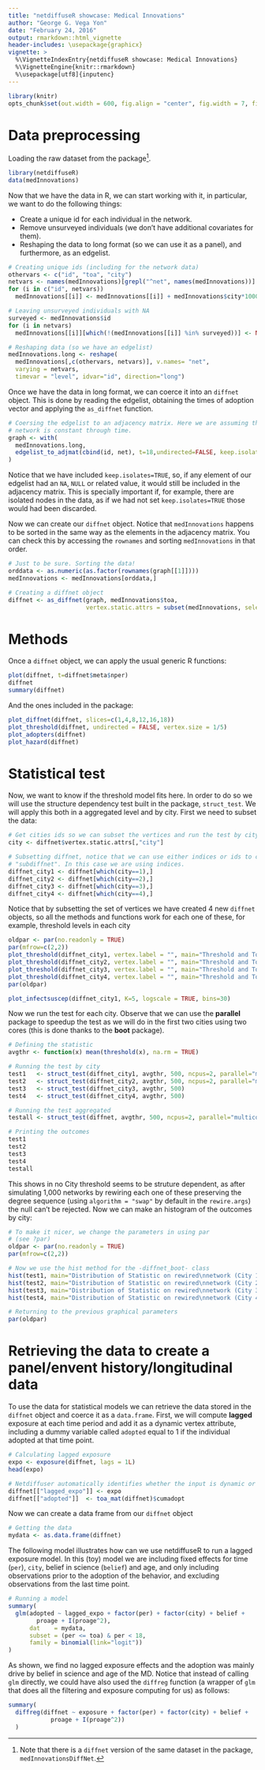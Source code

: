 ```yaml
---
title: "netdiffuseR showcase: Medical Innovations"
author: "George G. Vega Yon"
date: "February 24, 2016"
output: rmarkdown::html_vignette
header-includes: \usepackage{graphicx}
vignette: >
  %\VignetteIndexEntry{netdiffuseR showcase: Medical Innovations}
  %\VignetteEngine{knitr::rmarkdown}
  %\usepackage[utf8]{inputenc}
---
```


```r
library(knitr)
opts_chunk$set(out.width = 600, fig.align = "center", fig.width = 7, fig.height = 7) 
```

# Data preprocessing

Loading the raw dataset from the package[^diffnetdata].

[^diffnetdata]: Note that there is a `diffnet` version of the same dataset in the package, `medInnovationsDiffNet`.

```r
library(netdiffuseR)
data(medInnovations)
```

Now that we have the data in R, we can start working with it, in particular, we want to do the following things:

- Create a unique id for each individual in the network.
- Remove unsurveyed individuals (we don't have additional covariates for them).
- Reshaping the data to long format (so we can use it as a panel), and furthermore, as an edgelist.

```r
# Creating unique ids (including for the network data)
othervars <- c("id", "toa", "city")
netvars <- names(medInnovations)[grepl("^net", names(medInnovations))]
for (i in c("id", netvars))
  medInnovations[[i]] <- medInnovations[[i]] + medInnovations$city*1000

# Leaving unsurveyed individuals with NA
surveyed <- medInnovations$id
for (i in netvars)
  medInnovations[[i]][which(!(medInnovations[[i]] %in% surveyed))] <- NA

# Reshaping data (so we have an edgelist)
medInnovations.long <- reshape(
  medInnovations[,c(othervars, netvars)], v.names= "net",
  varying = netvars,
  timevar = "level", idvar="id", direction="long")
```


Once we have the data in long format, we can coerce it into an `diffnet` object. This is done by reading the edgelist, obtaining the times of adoption vector and applying the `as_diffnet` function.

```r
# Coersing the edgelist to an adjacency matrix. Here we are assuming that the
# network is constant through time.
graph <- with(
  medInnovations.long,
  edgelist_to_adjmat(cbind(id, net), t=18,undirected=FALSE, keep.isolates = TRUE)
)
```

Notice that we have included `keep.isolates=TRUE`, so, if any element of our edgelist had an `NA`, `NULL` or related value, it would still be included in the adjacency matrix. This is specially important if, for example, there are isolated nodes in the data, as if we had not set `keep.isolates=TRUE` those would had been discarded.

Now we can create our `diffnet` object. Notice that `medInnovations` happens to be sorted in the same way as the elements in the adjacency matrix. You can check this by accessing the `rownames` and sorting `medInnovations` in that order.

```r
# Just to be sure. Sorting the data!
orddata <- as.numeric(as.factor(rownames(graph[[1]])))
medInnovations <- medInnovations[orddata,]

# Creating a diffnet object
diffnet <- as_diffnet(graph, medInnovations$toa, 
                      vertex.static.attrs = subset(medInnovations, select=c(-id, -toa)))
```

# Methods

Once a `diffnet` object, we can apply the usual generic R functions:

```r
plot(diffnet, t=diffnet$meta$nper)
diffnet
summary(diffnet)
```

And the ones included in the package:

```r
plot_diffnet(diffnet, slices=c(1,4,8,12,16,18))
plot_threshold(diffnet, undirected = FALSE, vertex.size = 1/5)
plot_adopters(diffnet)
plot_hazard(diffnet)
```

# Statistical test

Now, we want to know if the threshold model fits here. In order to do so we will use the structure dependency test built in the package, `struct_test`. We will apply this both in a aggregated level and by city. First we need to subset the data:

```r
# Get cities ids so we can subset the vertices and run the test by city.
city <- diffnet$vertex.static.attrs[,"city"]

# Subsetting diffnet, notice that we can use either indices or ids to create a
# "subdiffnet". In this case we are using indices.
diffnet_city1 <- diffnet[which(city==1),]
diffnet_city2 <- diffnet[which(city==2),]
diffnet_city3 <- diffnet[which(city==3),]
diffnet_city4 <- diffnet[which(city==4),]
```

Notice that by subsetting the set of vertices we have created 4 new `diffnet` objects, so all the methods and functions work for each one of these, for example, threshold levels in each city

```r
oldpar <- par(no.readonly = TRUE)
par(mfrow=c(2,2))
plot_threshold(diffnet_city1, vertex.label = "", main="Threshold and ToA\nin City 1")
plot_threshold(diffnet_city2, vertex.label = "", main="Threshold and ToA\nin City 2")
plot_threshold(diffnet_city3, vertex.label = "", main="Threshold and ToA\nin City 3")
plot_threshold(diffnet_city4, vertex.label = "", main="Threshold and ToA\nin City 4")
par(oldpar)
```

```r
plot_infectsuscep(diffnet_city1, K=5, logscale = TRUE, bins=30)
```


Now we run the test for each city. Observe that we can use the __parallel__ package to speedup the test as we will do in the first two cities using two cores (this is done thanks to the __boot__ package).

```r
# Defining the statistic
avgthr <- function(x) mean(threshold(x), na.rm = TRUE)

# Running the test by city
test1   <- struct_test(diffnet_city1, avgthr, 500, ncpus=2, parallel="multicore")
test2   <- struct_test(diffnet_city2, avgthr, 500, ncpus=2, parallel="multicore")
test3   <- struct_test(diffnet_city3, avgthr, 500)
test4   <- struct_test(diffnet_city4, avgthr, 500)

# Running the test aggregated
testall <- struct_test(diffnet, avgthr, 500, ncpus=2, parallel="multicore")

# Printing the outcomes
test1
test2
test3
test4
testall
```

This shows in no City threshold seems to be struture dependent, as after simulating 1,000 networks by rewiring each one of these preserving the degree sequence (using `algorithm = "swap"` by default in the `rewire.args`) the null can't be rejected. Now we can make an histogram of the outcomes by city:

```r
# To make it nicer, we change the parameters in using par
# (see ?par)
oldpar <- par(no.readonly = TRUE)
par(mfrow=c(2,2))

# Now we use the hist method for the -diffnet_boot- class
hist(test1, main="Distribution of Statistic on rewired\nnetwork (City 1)", ask = FALSE)
hist(test2, main="Distribution of Statistic on rewired\nnetwork (City 2)", ask = FALSE)
hist(test3, main="Distribution of Statistic on rewired\nnetwork (City 3)", ask = FALSE)
hist(test4, main="Distribution of Statistic on rewired\nnetwork (City 4)", ask = FALSE)

# Returning to the previous graphical parameters
par(oldpar)
```

# Retrieving the data to create a panel/envent history/longitudinal data

To use the data for statistical models we can retrieve the data stored in the `diffnet` object and coerce it as a `data.frame`. First, we will compute __lagged__ exposure at each time period and add it as a dynamic vertex attribute, including a dummy variable called `adopted` equal to 1 if the individual adopted at that time point.

```r
# Calculating lagged exposure
expo <- exposure(diffnet, lags = 1L)
head(expo)

# Netdiffuser automatically identifies whether the input is dynamic or not.
diffnet[["lagged_expo"]] <- expo
diffnet[["adopted"]]  <- toa_mat(diffnet)$cumadopt
```

Now we can create a data frame from our `diffnet` object

```r
# Getting the data
mydata <- as.data.frame(diffnet)
```

The following model illustrates how can we use netdiffuseR to run a lagged exposure model. In this (toy) model we are including fixed effects for time (`per`), `city`, belief in science (`belief`) and age, and only including observations prior to the adoption of the behavior, and excluding observations from the last time point.


```r
# Running a model
summary(
  glm(adopted ~ lagged_expo + factor(per) + factor(city) + belief + 
        proage + I(proage^2),
      dat    = mydata, 
      subset = (per <= toa) & per < 18,
      family = binomial(link="logit"))
)
```

As shown, we find no lagged exposure effects and the adoption was mainly drive by belief in science and age of the MD. Notice that instead of calling `glm` directly, we could have also used the `diffreg` function (a wrapper of `glm` that does all the filtering and exposure computing for us) as follows:

```r
summary(
  diffreg(diffnet ~ exposure + factor(per) + factor(city) + belief + 
            proage + I(proage^2))
  )
```


